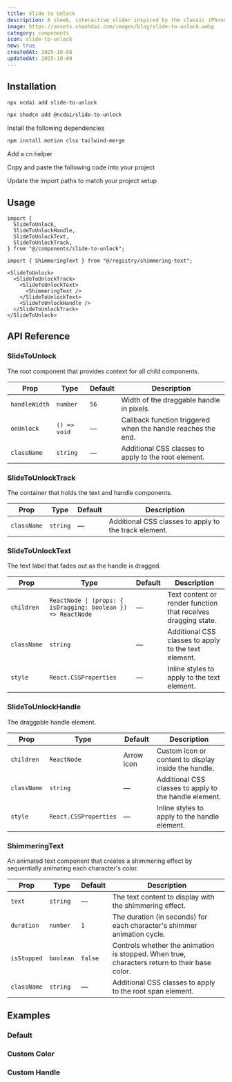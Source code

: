 ```yaml
---
title: Slide to Unlock
description: A sleek, interactive slider inspired by the classic iPhone OS "slide to unlock" gesture.
image: https://assets.chanhdai.com/images/blog/slide-to-unlock.webp
category: components
icon: slide-to-unlock
new: true
createdAt: 2025-10-08
updatedAt: 2025-10-09
---
```


<ComponentPreview
  name="slide-to-unlock-demo-01"
  openInV0Url="https://chanhdai.com/r/slide-to-unlock-block-01.json"
  codeCollapsible
/>

## Installation

<CodeTabs className="gap-0">

<TabsListInstallType />

<TabsContent value="ncdai-cli" className="[&>figure]:mb-0">

```bash
npx ncdai add slide-to-unlock
```

</TabsContent>

<TabsContent value="shadcn-cli" className="[&>figure]:mb-0">

```bash
npx shadcn add @ncdai/slide-to-unlock
```

</TabsContent>

<TabsContent value="manual">

<Steps>

<Step>Install the following dependencies</Step>

```bash
npm install motion clsx tailwind-merge
```

<Step>Add a cn helper</Step>

<ComponentSource
  src="src/lib/utils.ts"
  title="lib/utils.ts"
  showLineNumbers
  collapsible={false}
/>

<Step>Copy and paste the following code into your project</Step>

<ComponentSource
  name="shimmering-text"
  title="components/shimmering-text.tsx"
  showLineNumbers
/>

<ComponentSource
  name="slide-to-unlock"
  title="components/slide-to-unlock.tsx"
  showLineNumbers
/>

<Step>Update the import paths to match your project setup</Step>

</Steps>

</TabsContent>

</CodeTabs>

## Usage

```tsx
import {
  SlideToUnlock,
  SlideToUnlockHandle,
  SlideToUnlockText,
  SlideToUnlockTrack,
} from "@/components/slide-to-unlock";

import { ShimmeringText } from "@/registry/shimmering-text";
```

```tsx
<SlideToUnlock>
  <SlideToUnlockTrack>
    <SlideToUnlockText>
      <ShimmeringText />
    </SlideToUnlockText>
    <SlideToUnlockHandle />
  </SlideToUnlockTrack>
</SlideToUnlock>
```

## API Reference

### SlideToUnlock

The root component that provides context for all child components.

| Prop          | Type         | Default | Description                                                  |
| ------------- | ------------ | ------- | ------------------------------------------------------------ |
| `handleWidth` | `number`     | `56`    | Width of the draggable handle in pixels.                     |
| `onUnlock`    | `() => void` | —       | Callback function triggered when the handle reaches the end. |
| `className`   | `string`     | —       | Additional CSS classes to apply to the root element.         |

### SlideToUnlockTrack

The container that holds the text and handle components.

| Prop        | Type     | Default | Description                                           |
| ----------- | -------- | ------- | ----------------------------------------------------- |
| `className` | `string` | —       | Additional CSS classes to apply to the track element. |

### SlideToUnlockText

The text label that fades out as the handle is dragged.

| Prop        | Type                                                         | Default | Description                                                   |
| ----------- | ------------------------------------------------------------ | ------- | ------------------------------------------------------------- |
| `children`  | `ReactNode \| (props: { isDragging: boolean }) => ReactNode` | —       | Text content or render function that receives dragging state. |
| `className` | `string`                                                     | —       | Additional CSS classes to apply to the text element.          |
| `style`     | `React.CSSProperties`                                        | —       | Inline styles to apply to the text element.                   |

### SlideToUnlockHandle

The draggable handle element.

| Prop        | Type                  | Default    | Description                                            |
| ----------- | --------------------- | ---------- | ------------------------------------------------------ |
| `children`  | `ReactNode`           | Arrow icon | Custom icon or content to display inside the handle.   |
| `className` | `string`              | —          | Additional CSS classes to apply to the handle element. |
| `style`     | `React.CSSProperties` | —          | Inline styles to apply to the handle element.          |

### ShimmeringText

An animated text component that creates a shimmering effect by sequentially animating each character's color.

| Prop        | Type      | Default | Description                                                                                  |
| ----------- | --------- | ------- | -------------------------------------------------------------------------------------------- |
| `text`      | `string`  | —       | The text content to display with the shimmering effect.                                      |
| `duration`  | `number`  | `1`     | The duration (in seconds) for each character's shimmer animation cycle.                      |
| `isStopped` | `boolean` | `false` | Controls whether the animation is stopped. When true, characters return to their base color. |
| `className` | `string`  | —       | Additional CSS classes to apply to the root span element.                                    |

## Examples

### Default

<ComponentPreview
  className="mt-4"
  name="slide-to-unlock-demo-01"
  openInV0Url="https://chanhdai.com/r/slide-to-unlock-block-01.json"
  codeCollapsible
/>

### Custom Color

<ComponentPreview
  className="mt-4"
  name="slide-to-unlock-demo-02"
  openInV0Url="https://chanhdai.com/r/slide-to-unlock-block-02.json"
  codeCollapsible
/>

### Custom Handle

<ComponentPreview
  className="mt-4"
  name="slide-to-unlock-demo-03"
  openInV0Url="https://chanhdai.com/r/slide-to-unlock-block-03.json"
  codeCollapsible
/>
